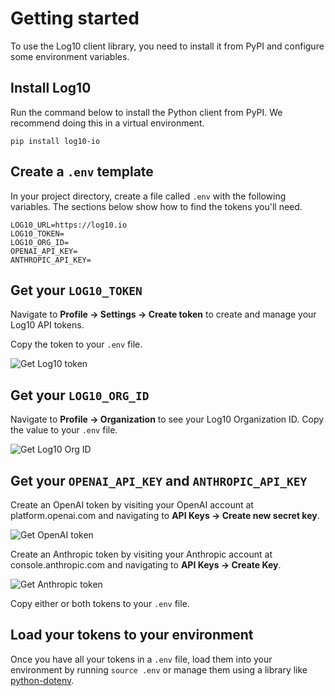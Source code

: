 # Getting started

To use the Log10 client library, you need to install it from PyPI and configure some environment variables.

## Install Log10

Run the command below to install the Python client from PyPI. We recommend doing this in a virtual environment.

```
pip install log10-io
```


## Create a `.env` template

In your project directory, create a file called `.env` with the following variables. The sections below show how to find the tokens you'll need.

```
LOG10_URL=https://log10.io
LOG10_TOKEN=
LOG10_ORG_ID=
OPENAI_API_KEY=
ANTHROPIC_API_KEY=
```

## Get your `LOG10_TOKEN`

Navigate to **Profile -> Settings -> Create token** to create and manage your Log10 API tokens. 

Copy the token to your `.env` file.

![Get Log10 token](/images/docs/feedback/getting-started/get-token.png)

## Get your `LOG10_ORG_ID`

Navigate to **Profile -> Organization** to see your Log10 Organization ID. Copy the value to your `.env` file.

![Get Log10 Org ID](/images/docs/feedback/getting-started/get-org-id.png)

## Get your `OPENAI_API_KEY` and `ANTHROPIC_API_KEY`

Create an OpenAI token by visiting your OpenAI account at platform.openai.com and navigating to **API Keys -> Create new secret key**.

![Get OpenAI token](/images/docs/feedback/getting-started/get-openai-token.png)

Create an Anthropic token by visiting your Anthropic account at console.anthropic.com and navigating to **API Keys -> Create Key**.

![Get Anthropic token](/images/docs/feedback/getting-started/get-anthropic-token.png)

Copy either or both tokens to your `.env` file.

## Load your tokens to your environment

Once you have all your tokens in a `.env` file, load them into your environment by running `source .env` or manage them using a library like [python-dotenv](https://github.com/theskumar/python-dotenv).







